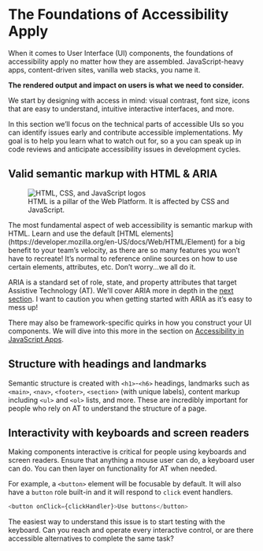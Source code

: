 # The Foundations of Accessibility Apply

When it comes to User Interface (UI) components, the foundations of accessibility apply no matter how they are assembled. JavaScript-heavy apps, content-driven sites, vanilla web stacks, you name it.

**The rendered output and impact on users is what we need to consider.**

We start by designing with access in mind: visual contrast, font size, icons that are easy to understand, intuitive interactive interfaces, and more.

In this section we’ll focus on the technical parts of accessible UIs so you can identify issues early and contribute accessible implementations. My goal is to help you learn what to watch out for, so a you can speak up in code reviews and anticipate accessibility issues in development cycles.

## Valid semantic markup with HTML & ARIA

<figure className="my-6 float-right ml-6 max-w-[420px]">
    <img src="/web-platform.jpg" alt="HTML, CSS, and JavaScript logos" />
    <figcaption className="italic font-bold mt-2">HTML is a pillar of the Web Platform. It is affected by CSS and JavaScript.</figcaption>
</figure>
The most fundamental aspect of web accessibility is semantic markup with HTML. Learn and use the default [HTML elements](https://developer.mozilla.org/en-US/docs/Web/HTML/Element) for a big benefit to your team’s velocity, as there are so many features you won’t have to recreate! It’s normal to reference online sources on how to use certain elements, attributes, etc. Don’t worry...we all do it.

ARIA is a standard set of role, state, and property attributes that target Assistive Technology (AT). We'll cover ARIA more in depth in the [next section](/topics/accessible-naming-screen-readers/ARIA-accessible-name-computation). I want to caution you when getting started with ARIA as it’s easy to mess up!

There may also be framework-specific quirks in how you construct your UI components. We will dive into this more in the section on [Accessibility in JavaScript Apps](/topics/a11y-in-js-apps/frameworks).

## Structure with headings and landmarks

Semantic structure is created with `<h1>`-`<h6>` headings, landmarks such as `<main>`, `<nav>`, `<footer>`, `<section>` (with unique labels), content markup including `<ul>` and `<ol>` lists, and more. These are incredibly important for people who rely on AT to understand the structure of a page.

## Interactivity with keyboards and screen readers

Making components interactive is critical for people using keyboards and screen readers. Ensure that anything a mouse user can do, a keyboard user can do. You can then layer on functionality for AT when needed.

For example, a `<button>` element will be focusable by default. It will also have a `button` role built-in and it will respond to `click` event handlers.

```javascript
<button onClick={clickHandler}>Use buttons</button>
```


The easiest way to understand this issue is to start testing with the keyboard. Can you reach and operate every interactive control, or are there accessible alternatives to complete the same task?
